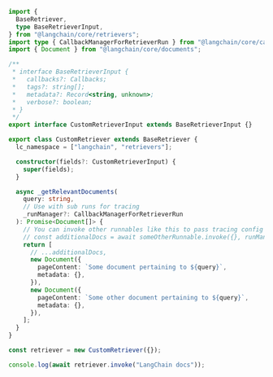 ```typescript
import {
  BaseRetriever,
  type BaseRetrieverInput,
} from "@langchain/core/retrievers";
import type { CallbackManagerForRetrieverRun } from "@langchain/core/callbacks/manager";
import { Document } from "@langchain/core/documents";

/**
 * interface BaseRetrieverInput {
 *   callbacks?: Callbacks;
 *   tags?: string[];
 *   metadata?: Record<string, unknown>;
 *   verbose?: boolean;
 * }
 */
export interface CustomRetrieverInput extends BaseRetrieverInput {}

export class CustomRetriever extends BaseRetriever {
  lc_namespace = ["langchain", "retrievers"];

  constructor(fields?: CustomRetrieverInput) {
    super(fields);
  }

  async _getRelevantDocuments(
    query: string,
    // Use with sub runs for tracing
    _runManager?: CallbackManagerForRetrieverRun
  ): Promise<Document[]> {
    // You can invoke other runnables like this to pass tracing config through:
    // const additionalDocs = await someOtherRunnable.invoke({}, runManager?.getChild());
    return [
      // ...additionalDocs,
      new Document({
        pageContent: `Some document pertaining to ${query}`,
        metadata: {},
      }),
      new Document({
        pageContent: `Some other document pertaining to ${query}`,
        metadata: {},
      }),
    ];
  }
}

const retriever = new CustomRetriever({});

console.log(await retriever.invoke("LangChain docs"));
```